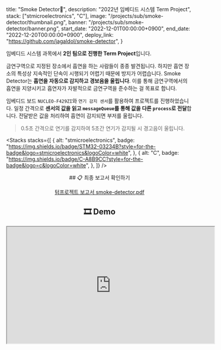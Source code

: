 
  title: "Smoke Detector🚬",
  description: "2022년 임베디드 시스템 Term Project",
  stack: ["stmicroelectronics", "C"],
  image: "/projects/sub/smoke-detector/thumbnail.png",
  banner: "/projects/sub/smoke-detector/banner.png",
  start_date: "2022-12-01T00:00:00+0900",
  end_date: "2022-12-20T00:00:00+0900",
  deploy_link: "https://github.com/jagaldol/smoke-detector",
}

임베디드 시스템 과목에서 **2인 팀으로 진행한 Term Project**입니다.

금연구역으로 지정된 장소에서 흡연을 하는 사람들이 종종 발견됩니다. 하지만 흡연 장소의 특성상 지속적인 단속이 시행되기 어렵기 때문에 방지가 어렵습니다. Smoke Detector는 **흡연을 자동으로 감지하고 경보음을 울립니다**. 이를 통해 금연구역에서의 흡연을 지양시키고 흡연자가 자발적으로 금연구역을 준수하는 걸 목표로 합니다.

임베디드 보드 `NUCLEO-F429ZI`와 `연기 감지 센서`를 활용하여 프로젝트를 진행하었습니다. 일정 간격으로 **센서의 값을 읽고 `messageQueue`를 통해 값을 다른 `process`로 전달**합니다. 전달받은 값을 처리하여 흡연이 감지되면 부저를 울립니다.

> 0.5초 간격으로 연기를 감지하여 5초간 연기가 감지될 시 경고음이 울립니다.

<Stacks
  stacks={[
    {
      alt: "stmicroelectronics",
      badge: "https://img.shields.io/badge/STM32-03234B?style=for-the-badge&logo=stmicroelectronics&logoColor=white",
    },
    {
      alt: "C",
      badge: "https://img.shields.io/badge/C-A8B9CC?style=for-the-badge&logo=c&logoColor=white",
    },
  ]}
/>

<div align="center">
  ## 📋 최종 보고서 확인하기

<a href="/files/텀프로젝트 보고서 smoke-detector.pdf">텀프로젝트 보고서 smoke-detector.pdf</a>

## 🎞️ Demo

<iframe
  width="560"
  height="315"
  src="https://www.youtube.com/embed/fxReEu6GE9A?si=RBYjzvBFZJgO17gR"
  title="YouTube video player"
  allow="accelerometer; autoplay; clipboard-write; encrypted-media; gyroscope; picture-in-picture; web-share"
  allowFullScreen
/>

## 💭️️ 흐름도

  <div className="xl:w-[1000px]">
  ![flow diagram](/projects/sub/smoke-detector/DFD.png)
  </div>
</div>

## 환경

- Atollic TrueSTUDIO for STM32 9.3.0
- 개발보드 : NUCLEO-F429ZI

## 사용 센서 및 모듈

- 연기 감지 센서 `MQ-2`
- 능동부저모듈 `mh-fmd`

<MemberContainer>
  <MemberGrid
    members={[
      {
        imageSrc: "https://github.com/jagaldol.png",
        link: "https://github.com/jagaldol",
        name: "안혜준",
        description: "신호 처리 및 부저 동작 코드 작성",
      },
      {
        imageSrc: "https://github.com/gogumac.png",
        link: "https://github.com/gogumac",
        name: "김유빈",
        description: "센서 메시지 큐 전달 코드 작성",
      },
    ]}
  />
</MemberContainer>
